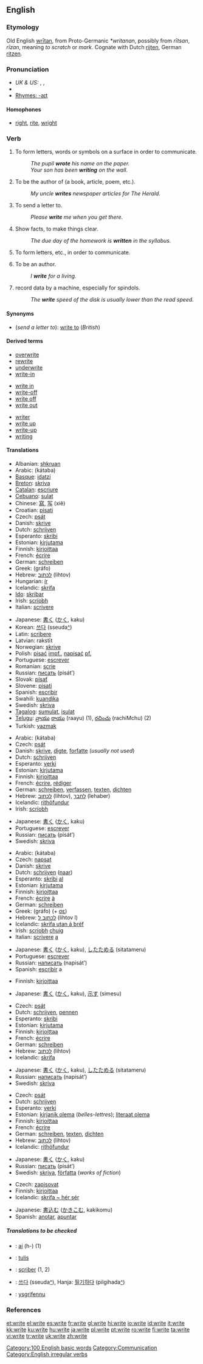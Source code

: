 ==English==

{{rank|merely|struck|man's|650|write|caught|below|window}}

===Etymology===
Old English [[writan|wrītan]], from Proto-Germanic ''*writanan'', possibly from ''rītsan'', ''rīzan'', meaning ''to scratch'' or ''mark''. Cognate with Dutch [[rijten]], German [[ritzen]].

===Pronunciation===
* ''UK & US:'' {{AHD|rīt}}, {{IPA|/ɹaɪt/}}, {{SAMPA|/raIt/}}
* {{audio|en-us-write.ogg|Audio (US)}}
* [[Rhymes:English:-aɪt|Rhymes: -aɪt]]

====Homophones====
*[[right]], [[rite]], [[wright]]

===Verb===
{{en-verb|writes|writing|'''[[wrote]]''' ''or archaic'', '''[[writ]]'''|written}}

# To form letters, words or symbols on a surface in order to communicate.
#: ''The pupil '''wrote''' his name on the paper.''
#: ''Your son has been '''writing''' on the wall.''
# {{transitive}} To be the author of (a book, article, poem, etc.).
#: ''My uncle '''writes''' newspaper articles for The Herald.''
# {{context|transitive|US}} To send a letter to.
#: ''Please '''write''' me when you get there.''
# {{transitive}} Show facts, to make things clear.
#: ''The due day of the homework is '''written''' in the syllabus.''
# {{intransitive}} To form letters, etc., in order to communicate.
# {{intransitive}} To be an author.
#: ''I '''write''' for a living.''
# {{context|intransitive|computing}} record data by a machine, especially for spindols.
#: ''The '''write''' speed of the disk is usually lower than the read speed.''

====Synonyms====
*(''send a letter to''): [[write to]] (''British'')

====Derived terms====
{{top3}}
*[[overwrite]]
*[[rewrite]]
*[[underwrite]]
*[[write-in]]
{{mid3}}
*[[write in]]
*[[write-off]]<!--noun-->
*[[write off]]<!--verb-->
*[[write out]]
{{mid3}}
*[[writer]]
*[[write up]]<!--verb-->
*[[write-up]]<!--noun-->
*[[writing]]
{{bottom}}

====Translations====
{{trans-top|to form letters, etc.}}
*Albanian: [[shkruan]]
*Arabic: {{ARchar|[[كتب|كَتَبَ]]}} (kátaba)
*[[Basque]]: [[idatzi]]
*[[Breton]]: [[skriva]]
*[[Catalan]]: [[escriure]]
*[[Cebuano]]: [[sulat]]
*Chinese: [[寫]], [[写]] (xiě)
*Croatian: [[pisati]]
*Czech: [[psát]]
*Danish: [[skrive]]
*Dutch: [[schrijven]]
*Esperanto: [[skribi]]
*Estonian: [[kirjutama]]
*Finnish: [[kirjoittaa]]
*French: [[écrire]]
*German: [[schreiben]]
*Greek: {{t+|el|γράφω||}} (gráfo)
*Hebrew: [[לכתוב]] (lihtov)
*Hungarian: [[ír]]
*Icelandic: [[skrifa]]
*[[Ido]]: [[skribar]]
*Irish: [[scríobh]]
*Italian: [[scrivere]]
{{trans-mid}}
*Japanese: [[書く]] ([[かく]], kaku)
*Korean: [[쓰다]] (sseuda[[:ko:쓰다|^]])
*Latin: [[scribere]]
*Latvian: rakstīt
*Norwegian: [[skrive]]
*Polish: [[pisać]] [[impf.]], [[napisać]] [[pf.]]
*Portuguese: [[escrever]]
*Romanian: [[scrie]]
*Russian: [[писать]] (pisát’)
*Slovak: [[písať]]
*Slovene: [[pisati]]
*Spanish: [[escribir]]
*Swahili: [[kuandika]]
*Swedish: [[skriva]]
*[[Tagalog]]: [[sumulat]], [[isulat]]
*[[Telugu]]: [[వ్రాయు]] [[రాయు]] (raayu) (1), [[రచించు]] (rachiMchu) (2)
*Turkish: [[yazmak]]
{{trans-bottom}}

{{trans-top|to be the author of}}
*Arabic: {{ARchar|[[كتب|كَتَبَ]]}} (kátaba)
*Czech: [[psát]]
*Danish: [[skrive]], [[digte]], [[forfatte]] (''usually not used'')
*Dutch: [[schrijven]]
*Esperanto: [[verki]]
*Estonian: [[kirjutama]]
*Finnish: [[kirjoittaa]]
*French: [[écrire]], [[rédiger]]
*German: [[schreiben]], [[verfassen]], [[texten]], [[dichten]]
*Hebrew: [[לכתוב]] (lihtov), [[לחבר]] (lehaber)
*Icelandic: [[rithöfundur]]
*Irish: [[scríobh]]
{{trans-mid}}
*Japanese: [[書く]] ([[かく]], kaku)
*Portuguese: [[escrever]]
*Russian: [[писать]] (pisát’)
*Swedish: [[skriva]]
{{trans-bottom}}

{{trans-top|to send a letter to}}
*Arabic: {{ARchar|[[كتب|كَتَبَ]]}} (kátaba)
*Czech: [[napsat]]
*Danish: [[skrive]]
*Dutch: [[schrijven]] ([[naar]])
*Esperanto: [[skribi]] [[al]]
*Estonian: [[kirjutama]]
*Finnish: [[kirjoittaa]]
*French: [[écrire]] [[à#French|à]]
*German: [[schreiben]]
*Greek: {{t+|el|γράφω||}} (gráfo) (+ [[σε]])
*Hebrew: [[לכתוב ל]] (lihtov l)
*Icelandic: [[skrifa|skrifa utan á bréf]]
*Irish: [[scríobh]] [[chuig]]
*Italian: [[scrivere]] [[a#Italian|a]]
{{trans-mid}}
*Japanese: [[書く]] ([[かく]], kaku), [[したためる]] (sitatameru)
*Portuguese: [[escrever]]
*Russian: [[написать]] (napisát’)
*Spanish: [[escribir]] a
{{trans-bottom}}

{{trans-top|to show facts}}
*Finnish: [[kirjoittaa]]
{{trans-mid}}
*Japanese: [[書く]] ([[かく]], kaku), [[示す]] (simesu)
{{trans-bottom}}

{{trans-top|to form letters, etc.}}
*Czech: [[psát]]
*Dutch: [[schrijven]], [[pennen]]
*Esperanto: [[skribi]]
*Estonian: [[kirjutama]]
*Finnish: [[kirjoittaa]]
*French: [[écrire]]
*German: [[schreiben]]
*Hebrew: [[לכתוב]] (lihtov)
*Icelandic: [[skrifa]]
{{trans-mid}}
*Japanese: [[書く]] ([[かく]], kaku), [[したためる]] (sitatameru)
*Russian: [[написать]] (napisát’)
*Swedish: [[skriva]]
{{trans-bottom}}

{{trans-top|to be an author}}
*Czech: [[psát]]
*Dutch: [[schrijven]]
*Esperanto: [[verki]]
*Estonian: [[kirjanik olema]] (''belles-lettres''); [[literaat olema]]
*Finnish: [[kirjoittaa]]
*French: [[écrire]]
*German: [[schreiben]], [[texten]], [[dichten]]
*Hebrew: [[לכתוב]] (lihtov)
*Icelandic: [[rithöfundur]]
{{trans-mid}}
*Japanese: [[書く]] ([[かく]], kaku)
*Russian: [[писать]] (pisát’)
*Swedish: [[skriva]], [[författa]] (''works of fiction'')
{{trans-bottom}}

{{trans-top|to record data}}
*Czech: [[zapisovat]]
*Finnish: [[kirjoittaa]]
*Icelandic: [[skrifa|skrifa ~ hér sér]]
{{trans-mid}}
*Japanese: [[書込む]] ([[かきこむ]], kakikomu)
*Spanish: [[anotar]], [[apuntar]]
{{trans-bottom}}

=====Translations to be checked=====
{{checktrans-top}}
*{{ttbc|Guaraní}}: [[ai]] (h-) (1)
*{{ttbc|Indonesian}}: [[tulis]]
*{{ttbc|Interlingua}}: [[scriber]] (1, 2)
*{{ttbc|Korean}}: [[쓰다]] (sseuda[[:ko:쓰다|^]]), Hanja: [[필기]]하다 (pilgihada[[:ko:필기하다|^]])
*{{ttbc|Welsh}}: [[ysgrifennu]]
{{trans-bottom}}

===References===
{{R:Century 1911}}
{{R:Webster 1913}}

[[Category:100 English basic words]]
[[Category:Communication]]
[[Category:English irregular verbs]]

[[et:write]]
[[el:write]]
[[es:write]]
[[fr:write]]
[[gl:write]]
[[hi:write]]
[[io:write]]
[[id:write]]
[[it:write]]
[[kk:write]]
[[ku:write]]
[[hu:write]]
[[ja:write]]
[[pl:write]]
[[pt:write]]
[[ro:write]]
[[fi:write]]
[[ta:write]]
[[vi:write]]
[[tr:write]]
[[uk:write]]
[[zh:write]]
